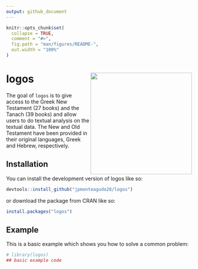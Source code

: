 ```yaml
---
output: github_document
---
```


<!-- README.md is generated from README.Rmd. Please edit that file -->

```r
knitr::opts_chunk$set(
  collapse = TRUE,
  comment = "#>",
  fig.path = "man/figures/README-",
  out.width = "100%"
)
```

# logos <img src="man/figures/logo.png" align="right" height="275" alt="" />

<!-- badges: start -->
<!-- badges: end -->

The goal of `logos` is to give access to the Greek New Testament (27 books) and the Tanach (39 books) and allow users to do textual analysis on the textual data. The New and Old Testament have been provided in their original languages, Greek and Hebrew, respectively. 

## Installation

You can install the development version of logos like so:

``` r
devtools::install_github("jpmonteagudo28/logos")
```

or download the package from CRAN like so:
```r
install.packages("logos")
```

## Example

This is a basic example which shows you how to solve a common problem:

```r
# library(logos)
## basic example code
```


